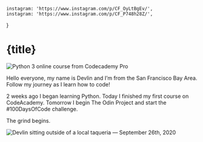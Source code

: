     instagram: 'https://www.instagram.com/p/CF_OyLtBgEv/',
    instagram: 'https://www.instagram.com/p/CF_P748h28Z/',
}

# {title}

![Python 3 online course from Codecademy Pro](https://images.devlin.workers.dev/firstpost.png)

Hello everyone, my name is Devlin and I’m from the San Francisco Bay Area. Follow my journey as I learn how to code!

2 weeks ago I began learning Python. Today I finished my first course on CodeAcademy. Tomorrow I begin The Odin Project and start the #100DaysOfCode challenge.

The grind begins.

<img
    src="https://images.devlin.workers.dev/IMG_2387.jpeg"
    alt="Devlin sitting outside of a local taqueria — September 26th, 2020"
/>
